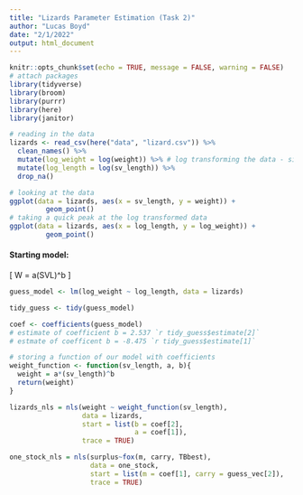 ```yaml
---
title: "Lizards Parameter Estimation (Task 2)"
author: "Lucas Boyd"
date: "2/1/2022"
output: html_document
---
```


```r
knitr::opts_chunk$set(echo = TRUE, message = FALSE, warning = FALSE)
# attach packages
library(tidyverse)
library(broom)
library(purrr)
library(here)
library(janitor)
```


```r
# reading in the data
lizards <- read_csv(here("data", "lizard.csv")) %>% 
  clean_names() %>% 
  mutate(log_weight = log(weight)) %>% # log transforming the data - since we are using an exponential base equation
  mutate(log_length = log(sv_length)) %>% 
  drop_na()
```


```r
# looking at the data 
ggplot(data = lizards, aes(x = sv_length, y = weight)) +
         geom_point()
# taking a quick peak at the log transformed data
ggplot(data = lizards, aes(x = log_length, y = log_weight)) +
         geom_point()
```
#### Starting model:
\[
W = a(SVL)^b
\]

```r
guess_model <- lm(log_weight ~ log_length, data = lizards)

tidy_guess <- tidy(guess_model)

coef <- coefficients(guess_model)
# estimate of coefficient b = 2.537 `r tidy_guess$estimate[2]`
# estmate of coefficent b = -8.475 `r tidy_guess$estimate[1]`

# storing a function of our model with coefficients
weight_function <- function(sv_length, a, b){
  weight = a*(sv_length)^b
  return(weight)
}
```

```r

lizards_nls = nls(weight ~ weight_function(sv_length),
                  data = lizards,
                  start = list(b = coef[2],
                               a = coef[1]),
                  trace = TRUE)

one_stock_nls = nls(surplus~fox(m, carry, TBbest),
                    data = one_stock,
                    start = list(m = coef[1], carry = guess_vec[2]), 
                    trace = TRUE)

```





